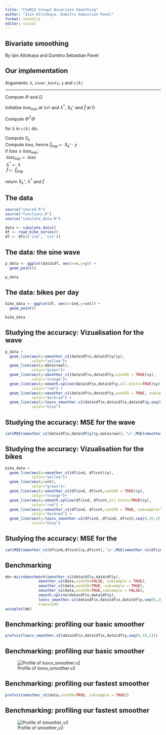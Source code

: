 ```yaml
---
title: "CSwR22 Group2 Bivariate Smoothing"
author: "Isin Altinkaya, Dumitru Sebastian Pavel"
format: revealjs
editor: visual
---
```


## Bivariate smoothing

By Ișin Altinkaya and Dumitru Sebastian Pavel

## Our implementation

Arguments: `X`, `inner_knots`, `y` and `c(`$\lambda$`)`

------------------------------------------------------------------------

Compute $\Phi$ and $\Omega$

Initialize $loss_{min}$ at `Inf` and $\lambda^*$, $S_{\lambda^*}$ and $\hat{f}$ at $0$

Compute $\Phi^T \Phi$

for $\lambda$ in `c(`$\lambda$`)` do:

| Compute $S_{\lambda}$

| Compute $loss$, hence $\hat{f}_{tmp}$ `<-` $S_{\lambda^*} \cdot y$

| if $loss \leq loss_{min}$:

|  $loss_{min}$ `<-` $loss$

|  $\lambda^*$ `<-` $\lambda$

|  $\hat{f}$ `<-` $\hat{f}_{tmp}$

return $S_{\lambda^*}$, $\lambda^*$ and $\hat{f}$

## The data

```r
source("shared.R")
source("functions.R")
source("simulate_data.R")

data <- simulate_data()
df <- read_bike_series()
df <- df[c('ind', 'cnt')]
```

## The data: the sine wave

```r
p_data <- ggplot(data$df, aes(x=x,y=y)) + 
  geom_point()

p_data
```

## The data: bikes per day

```r
bike_data <- ggplot(df, aes(x=ind,y=cnt)) + 
  geom_point()

bike_data
```

## Studying the accuracy: Vizualisation for the wave

```r
p_data +
  geom_line(aes(y=smoother_v1(data$df$x,data$df$y)$y),
            color="yellow")+
  geom_line(aes(y=data$real),
            color="green")+
  geom_line(aes(y=smoother_v1(data$df$x,data$df$y,useSVD = TRUE)$y),
            color="orange")+
  geom_line(aes(y=smooth.spline(data$df$x,data$df$y,all.knots=TRUE)$y),
            color="red") +
  geom_line(aes(y=smoother_v1(data$df$x,data$df$y,useSVD = TRUE, subsample=TRUE)$y),
            color="darkred") +
  geom_line(aes(y=loocv_smoother.v2(data$df$x,data$df$x,data$df$y,seq(0,10,1))$y),
            color="blue")

```

## Studying the accuracy: MSE for the wave

```r
cat(MSE(smoother_v1(data$df$x,data$df$y)$y,data$real),'\n',MSE(smoother_v1(data$df$x,data$df$y,useSVD = TRUE)$y,data$real),'\n',MSE(smooth.spline(data$df$x,data$df$y,all.knots=TRUE)$y,data$real),'\n',MSE(smoother_v1(data$df$x,data$df$y,useSVD = TRUE, subsample=TRUE)$y,data$real),'\n',MSE(loocv_smoother.v2(data$df$x,data$df$x,data$df$y,seq(0,10,1))$y,data$real))
```

## Studying the accuracy: Vizualisation for the bikes

```r
bike_data +
  geom_line(aes(y=smoother_v1(df$ind, df$cnt)$y),
            color="yellow")+
  geom_line(aes(y=cnt),
            color="green")+
  geom_line(aes(y=smoother_v1(df$ind, df$cnt,useSVD = TRUE)$y),
            color="orange")+
  geom_line(aes(y=smooth.spline(df$ind, df$cnt,all.knots=TRUE)$y),
            color="red") +
  geom_line(aes(y=smoother_v1(df$ind, df$cnt,useSVD = TRUE, subsample=TRUE)$y),
            color="darkred") +
  geom_line(aes(y=loocv_smoother.v2(df$ind, df$ind, df$cnt,seq(0,10,1))$y),
            color="blue")
```

## Studying the accuracy: MSE for the

```r
cat(MSE(smoother_v1(df$ind,df$cnt)$y,df$cnt),'\n',MSE(smoother_v1(df$ind,df$cnt,useSVD = TRUE)$y,df$cnt),'\n',MSE(smooth.spline(df$ind,df$cnt,all.knots=TRUE)$y,df$cnt),'\n',MSE(smoother_v1(df$ind,df$cnt,useSVD = TRUE, subsample=TRUE)$y,df$cnt),'\n',MSE(loocv_smoother.v2(df$ind,df$ind,df$cnt,seq(0,10,1))$y,df$cnt))
```

## Benchmarking

```r

mb<-microbenchmark(smoother_v1(data$df$x,data$df$y),
               smoother_v2(data,useSVD=FALSE, subsample = TRUE),
               smoother_v2(data,useSVD=TRUE, subsample = TRUE),
               smoother_v2(data,useSVD=TRUE,subsample = FALSE),
               smooth.spline(data$df$x,data$df$y),
               loocv_smoother.v2(data$df$x,data$df$x,data$df$y,seq(0,10,1)),
               times=20)
autoplot(mb)
```

## Benchmarking: profiling our basic smoother

```r
profvis(loocv_smoother.v2(data$df$x,data$df$x,data$df$y,seq(0,10,1)))
```

## Benchmarking: profiling our basic smoother

![Profile of loocv_smoother.v2](profvis.png)

## Benchmarking: profiling our fastest smoother

```r
profvis(smoother_v2(data,useSVD=TRUE, subsample = TRUE))
```

## Benchmarking: profiling our fastest smoother

![Profile of smoother_v2](profvis-svd.png)
